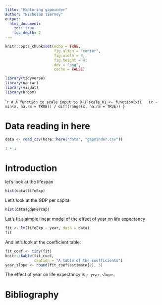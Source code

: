 ```yaml
---
title: "Exploring gapminder"
author: "Nicholas Tierney"
output:
  html_document:
    toc: true
    toc_depth: 2
---
```



```r
knitr::opts_chunk$set(echo = TRUE, 
                      fig.align = "center",
                      fig.width = 4, 
                      fig.height = 4, 
                      dev = "png",
                      cache = FALSE)
```

```r
library(tidyverse)
library(naniar)
library(visdat)
library(broom)
```

````r
# A function to scale input to 0-1
scale_01 <- function(x){
  (x - min(x, na.rm = TRUE)) / diff(range(x, na.rm = TRUE))
}
```

# Data reading in here

```r
data <- read_csv(here::here("data", "gapminder.csv"))
```

```r
1 + 1
```

# Introduction

let's look at the lifespan

```r
hist(data$lifeExp)
```

Let's look at the GDP per capita

```r
hist(data$gdpPercap)
```

Let's fit a simple linear model of the effect of year on life expectancy

```r
fit <- lm(lifeExp ~ year, data = data)
fit
```

And let's look at the coefficient table:

```r
fit_coef <- tidy(fit)
knitr::kable(fit_coef,
             caption = "A table of the coefficients")
year_slope <- round(fit_coef$estimate[2], 3)
```

The effect of year on life expectancy is `r year_slope`.

# Bibliography

